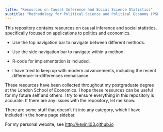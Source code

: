 ```yaml
---
title: "Resources on Causal Inference and Social Science Statistics"
subtitle: "Methodology for Political Science and Political Economy (PSPE)"
---
```


This repository contains resources on causal inference and social statistics, specifically focused on applications to politics and economics.

-   Use the top navigation bar to navigate between different methods.

-   Use the side navigation bar to navigate within a method.

-   R-code for implementation is included.

-   I have tried to keep up with modern advancements, including the recent difference-in-differences rennaisance.

These resources have been collected throughout my postgraduate degree at the London School of Economics. I hope these resources can be useful for my future self and others. I try to ensure everything in this repository is accurate. If there are any issues with the repository, let me know.

There are some stuff that doesn't fit into any category, which I have included in the home page sidebar.

For my personal website, see <http://kevinli03.github.io>
